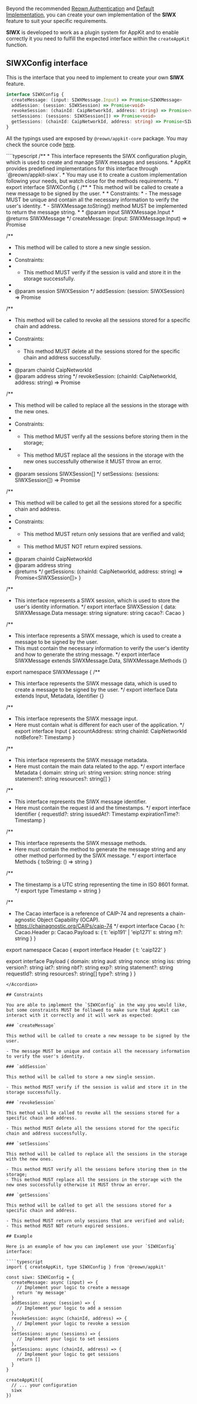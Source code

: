 Beyond the recommended [Reown Authentication](./reown-authentication) and [Default Implementation](./siwx-default), you can create your own implementation of the **SIWX** feature to suit your specific requirements.

**SIWX** is developed to work as a plugin system for AppKit and to enable correctly it you need to fulfill the expected interface within the `createAppKit` function.

## SIWXConfig interface

This is the interface that you need to implement to create your own **SIWX** feature.

```ts
interface SIWXConfig {
  createMessage: (input: SIWXMessage.Input) => Promise<SIWXMessage>
  addSession: (session: SIWXSession) => Promise<void>
  revokeSession: (chainId: CaipNetworkId, address: string) => Promise<void>
  setSessions: (sessions: SIWXSession[]) => Promise<void>
  getSessions: (chainId: CaipNetworkId, address: string) => Promise<SIWXSession[]>
}
```

All the typings used are exposed by `@reown/appkit-core` package. You may check the source code [here](https://github.com/reown-com/appkit/blob/main/packages/core/src/utils/SIWXUtil.ts).

<Accordion title="Full Detailed Interfaces">
````typescript
/**
 * This interface represents the SIWX configuration plugin, which is used to create and manage SIWX messages and sessions.
 * AppKit provides predefined implementations for this interface through `@reown/appkit-siwx`.
 * You may use it to create a custom implementation following your needs, but watch close for the methods requirements.
 */
export interface SIWXConfig {
  /**
   * This method will be called to create a new message to be signed by the user.
   *
   * Constraints:
   * - The message MUST be unique and contain all the necessary information to verify the user's identity.
   * - SIWXMessage.toString() method MUST be implemented to return the message string.
   *
   * @param input SIWXMessage.Input
   * @returns SIWXMessage
   */
  createMessage: (input: SIWXMessage.Input) => Promise<SIWXMessage>

  /**
   * This method will be called to store a new single session.
   *
   * Constraints:
   * - This method MUST verify if the session is valid and store it in the storage successfully.
   *
   * @param session SIWXSession
   */
  addSession: (session: SIWXSession) => Promise<void>

  /**
   * This method will be called to revoke all the sessions stored for a specific chain and address.
   *
   * Constraints:
   * - This method MUST delete all the sessions stored for the specific chain and address successfully.
   *
   * @param chainId CaipNetworkId
   * @param address string
   */
  revokeSession: (chainId: CaipNetworkId, address: string) => Promise<void>

  /**
   * This method will be called to replace all the sessions in the storage with the new ones.
   *
   * Constraints:
   * - This method MUST verify all the sessions before storing them in the storage;
   * - This method MUST replace all the sessions in the storage with the new ones successfully otherwise it MUST throw an error.
   *
   * @param sessions SIWXSession[]
   */
  setSessions: (sessions: SIWXSession[]) => Promise<void>

  /**
   * This method will be called to get all the sessions stored for a specific chain and address.
   *
   * Constraints:
   * - This method MUST return only sessions that are verified and valid;
   * - This method MUST NOT return expired sessions.
   *
   * @param chainId CaipNetworkId
   * @param address string
   * @returns
   */
  getSessions: (chainId: CaipNetworkId, address: string) => Promise<SIWXSession[]>
}

/**
 * This interface represents a SIWX session, which is used to store the user's identity information.
 */
export interface SIWXSession {
  data: SIWXMessage.Data
  message: string
  signature: string
  cacao?: Cacao
}

/**
 * This interface represents a SIWX message, which is used to create a message to be signed by the user.
 * This must contain the necessary information to verify the user's identity and how to generate the string message.
 */
export interface SIWXMessage extends SIWXMessage.Data, SIWXMessage.Methods {}

export namespace SIWXMessage {
  /**
   * This interface represents the SIWX message data, which is used to create a message to be signed by the user.
   */
  export interface Data extends Input, Metadata, Identifier {}

  /**
   * This interface represents the SIWX message input.
   * Here must contain what is different for each user of the application.
   */
  export interface Input {
    accountAddress: string
    chainId: CaipNetworkId
    notBefore?: Timestamp
  }

  /**
   * This interface represents the SIWX message metadata.
   * Here must contain the main data related to the app.
   */
  export interface Metadata {
    domain: string
    uri: string
    version: string
    nonce: string
    statement?: string
    resources?: string[]
  }

  /**
   * This interface represents the SIWX message identifier.
   * Here must contain the request id and the timestamps.
   */
  export interface Identifier {
    requestId?: string
    issuedAt?: Timestamp
    expirationTime?: Timestamp
  }

  /**
   * This interface represents the SIWX message methods.
   * Here must contain the method to generate the message string and any other method performed by the SIWX message.
   */
  export interface Methods {
    toString: () => string
  }

  /**
   * The timestamp is a UTC string representing the time in ISO 8601 format.
   */
  export type Timestamp = string
}

/**
 * The Cacao interface is a reference of CAIP-74 and represents a chain-agnostic Object Capability (OCAP).
 * https://chainagnostic.org/CAIPs/caip-74
 */
export interface Cacao {
  h: Cacao.Header
  p: Cacao.Payload
  s: {
    t: 'eip191' | 'eip1271'
    s: string
    m?: string
  }
}

export namespace Cacao {
  export interface Header {
    t: 'caip122'
  }

  export interface Payload {
    domain: string
    aud: string
    nonce: string
    iss: string
    version?: string
    iat?: string
    nbf?: string
    exp?: string
    statement?: string
    requestId?: string
    resources?: string[]
    type?: string
  }
}
````
</Accordion>

## Constraints

You are able to implement the `SIWXConfig` in the way you would like, but some constraints MUST be followed to make sure that AppKit can interact with it correctly and it will work as expected:

### `createMessage`

This method will be called to create a new message to be signed by the user.

- The message MUST be unique and contain all the necessary information to verify the user's identity.

### `addSession`

This method will be called to store a new single session.

- This method MUST verify if the session is valid and store it in the storage successfully.

### `revokeSession`

This method will be called to revoke all the sessions stored for a specific chain and address.

- This method MUST delete all the sessions stored for the specific chain and address successfully.

### `setSessions`

This method will be called to replace all the sessions in the storage with the new ones.

- This method MUST verify all the sessions before storing them in the storage;
- This method MUST replace all the sessions in the storage with the new ones successfully otherwise it MUST throw an error.

### `getSessions`

This method will be called to get all the sessions stored for a specific chain and address.

- This method MUST return only sessions that are verified and valid;
- This method MUST NOT return expired sessions.

## Example

Here is an example of how you can implement use your `SIWXConfig` interface:

````typescript
import { createAppKit, type SIWXConfig } from '@reown/appkit'

const siwx: SIWXConfig = {
  createMessage: async (input) => {
    // Implement your logic to create a message
    return 'my message'
  }
  addSession: async (session) => {
    // Implement your logic to add a session
  },
  revokeSession: async (chainId, address) => {
    // Implement your logic to revoke a session
  },
  setSessions: async (sessions) => {
    // Implement your logic to set sessions
  },
  getSessions: async (chainId, address) => {
    // Implement your logic to get sessions
    return []
  }
}

createAppKit({
  // ... your configuration
  siwx
})
````
